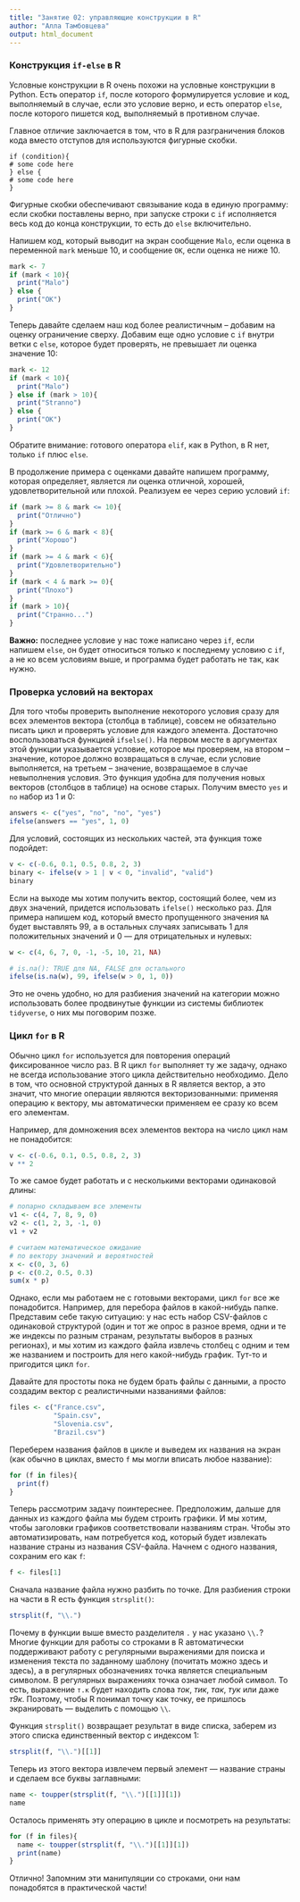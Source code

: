 ```yaml
---
title: "Занятие 02: управляющие конструкции в R"
author: "Алла Тамбовцева"
output: html_document
---
```


### Конструкция `if-else` в R

Условные конструкции в R очень похожи на условные конструкции в Python. Есть оператор `if`, после которого формулируется условие и код, выполняемый в случае, если это условие верно, и есть оператор `else`, после которого пишется код, выполняемый в противном случае.

Главное отличие заключается в том, что в R для разграничения блоков кода вместо отступов для используются фигурные скобки.

```
if (condition){
# some code here
} else {
# some code here
}
```
Фигурные скобки обеспечивают связывание кода в единую программу:
если скобки поставлены верно, при запуске строки с `if` исполняется весь код до конца конструкции, то есть до `else` включительно.

Напишем код, который выводит на экран сообщение `Malo`, если оценка в переменной `mark` меньше 10, и сообщение `OK`, если оценка не ниже 10.

```r
mark <- 7
if (mark < 10){
  print("Malo")
} else {
  print("OK")
}
```

Теперь давайте сделаем наш код более реалистичным – добавим на оценку ограничение сверху. Добавим еще одно условие с `if` внутри ветки с `else`, которое будет проверять, не превышает ли оценка значение 10:

```r
mark <- 12
if (mark < 10){
  print("Malo")
} else if (mark > 10){
  print("Stranno")
} else {
  print("OK")
}
```

Обратите внимание: готового оператора `elif`, как в Python,  в R нет, только `if` плюс `else`.

В продолжение примера с оценками давайте напишем программу, которая определяет, является ли оценка отличной, хорошей, удовлетворительной или плохой. Реализуем ее через серию условий `if`:

```r
if (mark >= 8 & mark <= 10){
  print("Отлично")
} 
if (mark >= 6 & mark < 8){
  print("Хорошо")
}
if (mark >= 4 & mark < 6){
  print("Удовлетворительно")
}
if (mark < 4 & mark >= 0){
  print("Плохо")
}
if (mark > 10){
  print("Странно...")
}
```

**Важно:** последнее условие у нас тоже написано через `if`, если напишем `else`, он будет относиться только к последнему условию с `if`, а не ко всем условиям выше, и программа будет работать не так, как нужно.

### Проверка условий на векторах

Для того чтобы проверить выполнение некоторого условия сразу для всех элементов вектора (столбца в таблице), совсем не обязательно писать цикл и проверять условие для каждого элемента. Достаточно воспользоваться функцией `ifselse()`. На первом месте в аргументах этой функции указывается условие, которое мы проверяем, на втором – значение, которое должно возвращаться в случае, если условие выполняется, на третьем – значение, возвращаемое в случае невыполнения условия. Это функция удобна для получения новых векторов (столбцов в таблице) на основе старых. Получим вместо `yes` и `no` набор из 1 и 0:

```r
answers <- c("yes", "no", "no", "yes")
ifelse(answers == "yes", 1, 0)
```

Для условий, состоящих из нескольких частей, эта функция тоже подойдет:

```r
v <- c(-0.6, 0.1, 0.5, 0.8, 2, 3)
binary <- ifelse(v > 1 | v < 0, "invalid", "valid")
binary
```

Если на выходе мы хотим получить вектор, состоящий более, чем из двух значений, придется использовать `ifelse()` несколько раз. Для примера напишем код, который вместо пропущенного значения `NA` будет выставлять 99, а в остальных случаях записывать 1 для положительных значений и 0 — для отрицательных и нулевых:

```r
w <- c(4, 6, 7, 0, -1, -5, 10, 21, NA)

# is.na(): TRUE для NA, FALSE для остального
ifelse(is.na(w), 99, ifelse(w > 0, 1, 0))
```

Это не очень удобно, но для разбиения значений на категории можно использовать более продвинутые функции из системы библиотек `tidyverse`, о них мы поговорим позже.

### Цикл `for` в R

Обычно цикл `for` используется для повторения операций фиксированное число раз. В R цикл `for` выполняет ту же задачу, однако не всегда использование этого цикла действительно необходимо. Дело в том, что основной структурой данных в R является вектор, а это значит, что многие операции являются векторизованными: применяя операцию к вектору, мы автоматически применяем ее сразу ко всем его элементам.

Например, для домножения всех элементов вектора на число цикл нам не понадобится:

```r
v <- c(-0.6, 0.1, 0.5, 0.8, 2, 3)
v ** 2
```

То же самое будет работать и с несколькими векторами одинаковой длины:

```r
# попарно складываем все элементы
v1 <- c(4, 7, 8, 9, 0)
v2 <- c(1, 2, 3, -1, 0)
v1 + v2
```

```r
# считаем математическое ожидание
# по вектору значений и вероятностей
x <- c(0, 3, 6)
p <- c(0.2, 0.5, 0.3)
sum(x * p)
```

Однако, если мы работаем не с готовыми векторами, цикл `for` все же понадобится. Например, для перебора файлов в какой-нибудь папке. Представим себе такую ситуацию: у нас есть набор CSV-файлов с одинаковой структурой (один и тот же опрос в разное время, одни и те же индексы по разным странам, результаты выборов в разных регионах), и мы хотим из каждого файла извлечь столбец с одним и тем же названием и построить для него какой-нибудь график. Тут-то и пригодится цикл `for`.

Давайте для простоты пока не будем брать файлы с данными, а просто создадим вектор с реалистичными названиями файлов:

```r
files <- c("France.csv", 
           "Spain.csv", 
           "Slovenia.csv", 
           "Brazil.csv")
```

Переберем названия файлов в цикле и выведем их названия на экран (как обычно в циклах, вместо `f` мы могли вписать любое название):

```r
for (f in files){
  print(f)
}
```

Теперь рассмотрим задачу поинтереснее. Предположим, дальше для данных из каждого файла мы будем строить графики. И мы хотим, чтобы заголовки графиков соответствовали названиям стран. Чтобы это автоматизировать, нам потребуется код, который будет извлекать название страны из названия CSV-файла. Начнем с одного названия, сохраним его как `f`:

```r
f <- files[1]
```

Сначала название файла нужно разбить по точке. Для разбиения строки на части в R есть функция `strsplit()`:

```r
strsplit(f, "\\.")
```

Почему в функции выше вместо разделителя `.` у нас указано `\\.`? Многие функции для работы со строками в R автоматически поддерживают работу с регулярными выражениями для поиска и изменения текста по заданному шаблону (почитать можно здесь и здесь), а в регулярных обозначениях точка является специальным символом. В регулярных выражениях точка означает любой символ. То есть, выражение `т.к` будет находить слова *ток*, *тик*, *так*, *тук* или даже *т9к*. Поэтому, чтобы R понимал точку как точку, ее пришлось экранировать — выделить с помощью `\\`. 

Функция `strsplit()` возвращает результат в виде списка, заберем из этого списка единственный вектор с индексом 1:

```r
strsplit(f, "\\.")[[1]]
```

Теперь из этого вектора извлечем первый элемент — название страны и сделаем все буквы заглавными:

```r
name <- toupper(strsplit(f, "\\.")[[1]][1])
name
```

Осталось применять эту операцию в цикле и посмотреть на результаты:

```r
for (f in files){
  name <- toupper(strsplit(f, "\\.")[[1]][1])
  print(name)
}
```

Отлично! Запомним эти манипуляции со строками, они нам понадобятся в практической части!